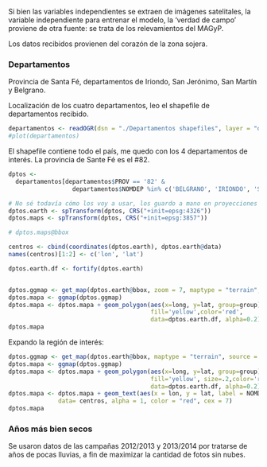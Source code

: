 Si bien las variables independientes se extraen de imágenes satelitales, la variable independiente para entrenar el modelo, la 'verdad de campo' proviene de otra fuente: se trata de los relevamientos del MAGyP.


Los datos recibidos provienen del corazón de la zona sojera.

### Departamentos 
Provincia de Santa Fé, departamentos de Iriondo, San Jerónimo, San Martín y Belgrano.

Localización de los cuatro departamentos, leo el shapefile de departamentos recibido.
```r
departamentos <- readOGR(dsn = "./Departamentos shapefiles", layer = "deptos_f5", verbose = FALSE)
#plot(departamentos)
```

El shapefile contiene todo el país, me quedo con los 4 departamentos de interés.
La provincia de Sante Fé es el #82.
```r
dptos <- 
  departamentos[departamentos$PROV == '82' & 
                  departamentos$NOMDEP %in% c('BELGRANO', 'IRIONDO', 'SAN JERONIMO', 'SAN MARTIN'), ]

# No sé todavía cómo los voy a usar, los guardo a mano en proyecciones de Google Earth y de Google Maps
dptos.earth <- spTransform(dptos, CRS("+init=epsg:4326"))
dptos.maps <- spTransform(dptos, CRS("+init=epsg:3857"))

# dptos.maps@bbox

```

```r
centros <- cbind(coordinates(dptos.earth), dptos.earth@data)
names(centros)[1:2] <- c('lon', 'lat')

dptos.earth.df <- fortify(dptos.earth)


dptos.ggmap <- get_map(dptos.earth@bbox, zoom = 7, maptype = "terrain", source = "google")
dptos.mapa <- ggmap(dptos.ggmap)
dptos.mapa <- dptos.mapa + geom_polygon(aes(x=long, y=lat, group=group), 
                                        fill='yellow',color='red', 
                                        data=dptos.earth.df, alpha=0.2)
dptos.mapa

```

Expando la región de interés:  
```r

dptos.ggmap <- get_map(dptos.earth@bbox, maptype = "terrain", source = "google")
dptos.mapa <- ggmap(dptos.ggmap)
dptos.mapa <- dptos.mapa + geom_polygon(aes(x=long, y=lat, group=group), 
                                        fill='yellow', size=.2,color='red', 
                                        data=dptos.earth.df, alpha=0.2)
dptos.mapa <- dptos.mapa + geom_text(aes(x = lon, y = lat, label = NOMDEP1),
              data= centros, alpha = 1, color = "red", cex = 7)
dptos.mapa

```

### Años más bien secos  

Se usaron datos de las campañas 2012/2013 y 2013/2014 por tratarse de años de pocas lluvias, a fin de maximizar la cantidad de fotos sin nubes.  

